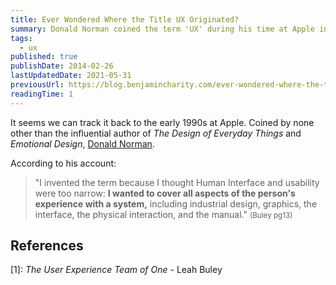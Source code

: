 ```yaml
---
title: Ever Wondered Where the Title UX Originated?
summary: Donald Norman coined the term 'UX' during his time at Apple in the 90s.
tags:
  - ux
published: true
publishDate: 2014-02-26
lastUpdatedDate: 2021-05-31
previousUrl: https://blog.benjamincharity.com/ever-wondered-where-the-title-ux-originated/
readingTime: 1
---
```


It seems we can track it back to the early 1990s at Apple. Coined by none other than the influential author of _The
Design of Everyday Things_ and _Emotional Design_, [Donald Norman][dnorman].

According to his account:

> "I invented the term because I thought Human Interface and usability were too narrow: **I wanted to cover all
> aspects of the person's experience with a system,** including industrial design, graphics, the interface, the
> physical interaction, and the manual." <small>(Buley pg13)</small>

## References

[1]: _The User Experience Team of One_ - Leah Buley

[dnorman]: https://www.jnd.org
